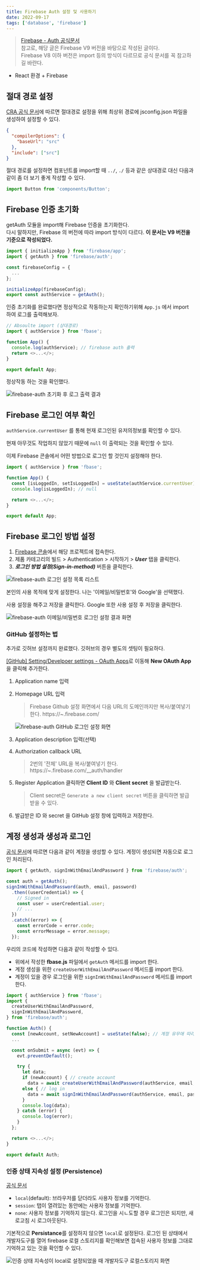 ```yaml
---
title: Firebase Auth 설정 및 사용하기
date: 2022-09-17
tags: ['database', 'firebase']
---
```


> [Firebase - Auth 공식문서](https://firebase.google.com/docs/auth/web/start)  
> 참고로, 해당 글은 Firebase V9 버전을 바탕으로 작성된 글이다.  
> Firebase V8 이하 버전은 import 등의 방식이 다르므로 공식 문서를 꼭 참고하길 바란다.

- React 환경 + Firebase

## 절대 경로 설정

[CRA 공식 문서](https://create-react-app.dev/docs/importing-a-component/)에 따르면 절대경로 설정을 위해 최상위 경로에 jsconfig.json 파일을 생성하여 설정할 수 있다.

```json:jsconfig.json
{
  "compilerOptions": {
    "baseUrl": "src"
  },
  "include": ["src"]
}
```

절대 경로를 설정하면 컴포넌트를 import할 때 `../`, `./` 등과 같은 상대경로 대신 다음과 같이 좀 더 보기 좋게 작성할 수 있다.

```js
import Button from 'components/Button';
```

## Firebase 인증 초기화

getAuth 모듈을 import해 Firebase 인증을 초기화한다.  
다시 말하지만, Firebase 의 버전에 따라 import 방식이 다르다. **이 문서는 V9 버전을 기준으로 작성되었다.**

```js:fbase.js
import { initializeApp } from 'firebase/app';
import { getAuth } from 'firebase/auth';

const firebaseConfig = {
  ...
};

initializeApp(firebaseConfig);
export const authService = getAuth();
```

인증 초기화를 완료했다면 정상적으로 작동하는지 확인하기위해 `App.js` 에서 import 하여 로그를 출력해보자.

```js:src/components/App.js
// Absoulte import (상대경로)
import { authService } from 'fbase';

function App() {
  console.log(authService); // firebase auth 출력
  return <>...</>;
}

export default App;
```

정상작동 하는 것을 확인했다.

<img
  src="/notes/database/firebase-auth-01.png"
  alt="firebase-auth 초기화 후 로그 출력 결과"
/>

## Firebase 로그인 여부 확인

`authService.currentUser` 를 통해 현재 로그인된 유저의정보를 확인할 수 있다.

현재 아무것도 작업하지 않았기 때문에 `null` 이 출력되는 것을 확인할 수 있다.

이제 Firebase 콘솔에서 어떤 방법으로 로그인 할 것인지 설정해야 한다.

```js
import { authService } from 'fbase';

function App() {
  const [isLoggedIn, setIsLoggedIn] = useState(authService.currentUser);
  console.log(isLoggedIn); // null

  return <>...</>;
}

export default App;
```

## Firebase 로그인 방법 설정

1. [Firebase 콘솔](https://console.firebase.google.com/)에서 해당 프로젝트에 접속한다.
2. 제품 카테고리의 빌드 > Authentication > 시작하기 > **_User_** 탭을 클릭한다.
3. **_로그인 방법 설정(Sign-in-method)_** 버튼을 클릭한다.

<img
  src="/notes/database/firebase-auth-02.png"
  alt="firebase-auth 로그인 설정 목록 리스트"
/>

본인의 사용 목적에 맞게 설정한다. 나는 '이메일/비밀번호'와 Google'을 선택했다.

사용 설정을 해주고 저장을 클릭한다. Google 또한 사용 설정 후 저장을 클릭한다.

<img
  src="/notes/database/firebase-auth-03.png"
  alt="firebase-auth 이메일/비밀번호 로그인 설정 결과 화면"
/>

### GitHub 설정하는 법

추가로 깃허브 설정까지 완료했다. 깃허브의 경우 별도의 셋팅이 필요하다.

[[GitHub] Setting/Develpoer settings - OAuth Apps](https://github.com/settings/developers)로 이동해 **New OAuth App**을 클릭해 추가한다.

1. Application name 입력
2. Homepage URL 입력

   > Firebase Github 설정 화면에서 다음 URL의 도메인까지만 복사/붙여넣기 한다.
   > https://~.firebase.com/

   <img
     src="/notes/database/firebase-auth-04.png"
     alt="firebase-auth GitHub 로그인 설정 화면"
   />

3. Application description 입력(선택)
4. Authorization callback URL
   > 2번의 '전체' URL을 복사/붙여넣기 한다.  
   > https://~.firebase.com/\_\_auth/handler
5. Register Application 클릭하면 **Client ID** 와 **Client
   secret** 을 발급받는다.
   > Client secret은 `Generate a new client secret` 버튼을 클릭하면 발급 받을 수 있다.
6. 발급받은 ID 와 secret 을 GitHub 설정 창에 입력하고 저장한다.

## 계정 생성과 생성과 로그인

[공식 문서](https://firebase.google.com/docs/auth/web/start)에 따르면 다음과 같이 계정을 생성할 수 있다. 계정이 생성되면 자동으로 로그인 처리된다.

```js
import { getAuth, signInWithEmailAndPassword } from 'firebase/auth';

const auth = getAuth();
signInWithEmailAndPassword(auth, email, password)
  .then((userCredential) => {
    // Signed in
    const user = userCredential.user;
    // ...
  })
  .catch((error) => {
    const errorCode = error.code;
    const errorMessage = error.message;
  });
```

우리의 코드에 작성하면 다음과 같이 작성할 수 있다.

- 위에서 작성한 **fbase.js** 파일에서 `getAuth` 메서드를 import 한다.
- 계정 생성을 위한 `createUserWithEmailAndPassword` 메서드를 import 한다.
- 계정이 있을 경우 로그인을 위한 `signInWithEmailAndPassword` 메서드를 import 한다.

```js
import { authService } from 'fbase';
import {
  createUserWithEmailAndPassword,
  signInWithEmailAndPassword,
} from 'firebase/auth';

function Auth() {
  const [newAccount, setNewAccount] = useState(false); // 계정 유무애 따라 계정을 생성하거나 로그인
  ...

  const onSubmit = async (evt) => {
    evt.preventDefault();

    try {
      let data;
      if (newAccount) { // create account
        data = await createUserWithEmailAndPassword(authService, email, password);
      else { // log in
        data = await signInWithEmailAndPassword(authService, email, password);
      }
      console.log(data);
    } catch (error) {
      console.log(error);
    }
  };

  return <>...</>;
}

export default Auth;
```

### 인증 상태 지속성 설정 (Persistence)

[공식 문서](https://firebase.google.com/docs/auth/web/auth-state-persistence)

- `local`(default): 브라우저를 닫더라도 사용자 정보를 기억한다.
- `session`: 탭이 열려있는 동안에는 사용자 정보를 기억한다.
- `none`: 사용자 정보를 기억하지 않는다. 로그인을 시ㄴ도할 경우 로그인은 되지만, 새로고침 시 로그아웃된다.

기본적으로 **Persistance**를 설정하지 않으면 `local`로 설정된다.
로그인 된 상태에서 개발자도구를 열어 firebase 로컬 스토리지를 확인해보면 접속된 사용자 정보를 그대로 기억하고 있는 것을 확인할 수 있다.

<img
  src="/notes/database/firebase-auth-05.png"
  alt="인증 상태 지속성이 local로 설정되었을 때 개발자도구 로컬스토리지 화면"
/>
